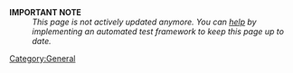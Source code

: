 ;'''IMPORTANT NOTE'''
:''This page is not actively updated anymore. You can [[Help Wanted#Testing|help]] by implementing an automated test framework to keep this page up to date.''

{{ReleaseStatus}}

{{ComponentStatus}}

{{StatusLegend}}

{{PlatformSupportStatus}}

[[Category:General]]